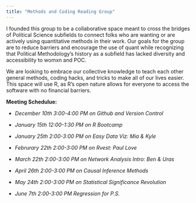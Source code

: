 ```yaml
---
title: "Methods and Coding Reading Group"
---
```


I founded this group to be a collaborative space meant to cross the bridges of Political Science subfields to connect folks who are wanting or are actively using quantitative methods in their work. Our goals for the group are to reduce barriers and encourage the use of quant while recognizing that Political Methodology's history as a subfield has lacked diversity and accessibility to womxn and POC. 

We are looking to embrace our collective knowledge to teach each other general methods, coding hacks, and tricks to make all of our lives easier. This space will use R, as R's open nature allows for everyone to access the software with no financial barriers. 

**Meeting Schedulue:**

- _December 10th 3:00-4:00 PM on Github and Version Control_

- _January 15th 12:00-1:30 PM on R Bootcamp_

- _January 25th 2:00-3:00 PM on Easy Data Viz: Mia & Kyle_

- _Februrary 22th 2:00-3:00 PM on Rvest: Paul Love_

- _March 22th 2:00-3:00 PM on Network Analysis Intro: Ben & Uras_

- _April 26th 2:00-3:00 PM on Causal Inference Methods_

- _May 24th 2:00-3:00 PM on Statistical Significance Revolution_

- _June 7th 2:00-3:00 PM Regression for P.S._


